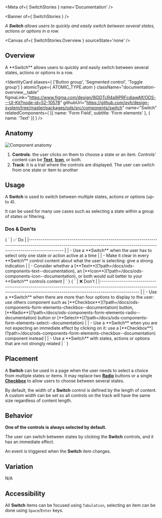 
<Meta of={ SwitchStories } name='Documentation' />

<Banner of={ SwitchStories } />

_A **Switch** allows users to quickly and easily switch between several states, actions or options in a row._

<Canvas of={ SwitchStories.Overview } sourceState='none' />

## Overview

<div className="documentation-overview">
  <div>
    A **Switch** allows users to quickly and easily switch between several states, actions or options in a row.
  </div>

  <IdentityCard aliases={ ['Button group', 'Segmented control', 'Toggle group'] }
                atomicType={ ATOMIC_TYPE.atom }
                className="documentation-overview__table"
                figmaLink="https://www.figma.com/design/9jDDTcR4a9jPRFcdjawAlf/ODS---UI-Kit?node-id=52-10578"
                githubUrl="https://github.com/ovh/design-system/tree/master/packages/ods/src/components/switch"
                name="Switch"
                relatedComponents={ [{ name: 'Form Field', subtitle: 'Form elements' }, { name: 'Text' }] } />
</div>

## Anatomy

![Component anatomy](components/switch/anatomy.png "Component anatomy")

1. **Controls**: the user clicks on them to choose a state or an item. Controls' content can be [**Text**](?path=/docs/ods-components-text--documentation), [**Icon**](?path=/docs/ods-components-icon--documentation), or both.
2. **Track**: it is a trail where the controls are displayed. The user can switch from one state or item to another

## Usage

A **Switch** is used to switch between multiple states, actions or options (up-to 4).

It can be used for many use cases such as selecting a state within a group of states or filtering.

### Dos & Don'ts

<Markdown className="documentation-do-table">
  { `
| ✅ Do                                                                                                                                                                                                                            |
|------------------------------------------------------------------------------------------------------------------------------------------------------------------------------                                                  |
| - Use a **Switch** when the user has to select only one state or action active at a time                                                                                                                                     |
| - Make it clear in every **Switch** control content about what the user is selecting: give a strong indication                                                                                                               |
| - Consider whether a [**Text**](?path=/docs/ods-components-text--documentation), an [**Icon**](?path=/docs/ods-components-icon--documentation), or both would suit better to your **Switch** controls content |
` }
</Markdown>

<Markdown className="documentation-dont-table">
  { `
| ❌ Don't                                                                                                                                                                                                                                                                                                                                             |
|--------------------------------------------------------------------------------------------------------------------------------------------------------------------------------                                                                                                                                                                    |
| - Use a **Switch** when there are more than four options to display to the user: use others component such as [**Checkbox**](?path=/docs/ods-components-form-elements-checkbox--documentation) button, [**Radio**](?path=/docs/ods-components-form-elements-radio--documentation) button or [**Select**](?path=/docs/ods-components-form-elements-select--documentation) |
| - Use a **Switch** when you are not expecting an immediate effect by clicking on it: use a [**Checkbox**](?path=/docs/ods-components-form-elements-checkbox--documentation) component instead                                                                                                                                                          |
| - Use a **Switch** with states, actions or options that are not strongly related                                                                                                                                                                                                                                                              |
` }
</Markdown>

## Placement

A **Switch** can be used in a page when the user needs to select a choice from multiple states or items.
It may replace two [**Radio**](?path=/docs/ods-components-form-elements-radio--documentation) buttons or a single [**Checkbox**](?path=/docs/ods-components-form-elements-checkbox--documentation) to allow users to choose between several states.

By default, the width of a **Switch** control is defined by the length of content.
A custom width can be set so all controls on the track will have the same size regardless of content length.

## Behavior

**One of the controls is always selected by default.**

The user can switch between states by clicking the **Switch** controls, and it has an immediate effect.

An event is triggered when the **Switch** item changes.

## Variation

N/A

## Accessibility

All **Switch** items can be focused using `Tabulation`, selecting an item can be done using `Space`/`Enter` keys.
